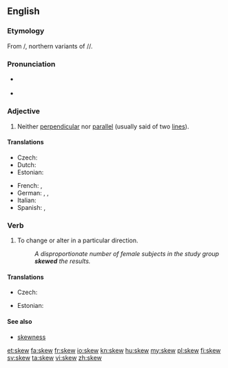==English==

===Etymology===
From {{etyl|fro}} {{term|escuer|lang=fro}}/{{term|eskiuer|lang=fro}}, northern variants of {{term|eschuer|lang=fro}}/{{term|eschiver|lang=fro}}/{{term|eschever|lang=fro}}.

===Pronunciation===
* {{a|US}} {{SAMPA|/skju/}}
* {{audio|en-us-skew.ogg|Audio (US)}}
*: {{rhymes|uː}}

===Adjective===
{{en-adj|-}}

# {{mathematics}} Neither [[perpendicular]] nor [[parallel]] (usually said of two [[line]]s).

====Translations====
{{trans-top|neither perpendicular nor parallel}}
* Czech: {{t-|cs|šikmý|m}}
* Dutch: {{t+|nl|scheef}}
* Estonian: {{t-|et|kald}}
{{trans-mid}}
* French: {{t+|fr|gauche}}, {{t+|fr|oblique}}
* German: {{t+|de|schräg}},  {{t+|de|schief}},  {{t+|de|windschief}}
* Italian: {{t|it|sghembo}}
* Spanish: {{t+|es|asimétrico}},  {{t|es|oblicuo}}
{{trans-bottom}}

===Verb===
{{en-verb}}

# {{transitive}} To change or alter in a particular direction.
#: ''A disproportionate number of female subjects in the study group '''skewed''' the results.''

====Translations====
{{trans-top|to change or alter in a particular direction}}
* Czech: {{t-|cs|zkreslit}}
{{trans-mid}}
* Estonian: {{t|et|kallutama}}
{{trans-bottom}}

====See also====

* [[skewness]]

[[et:skew]]
[[fa:skew]]
[[fr:skew]]
[[io:skew]]
[[kn:skew]]
[[hu:skew]]
[[my:skew]]
[[pl:skew]]
[[fi:skew]]
[[sv:skew]]
[[ta:skew]]
[[vi:skew]]
[[zh:skew]]